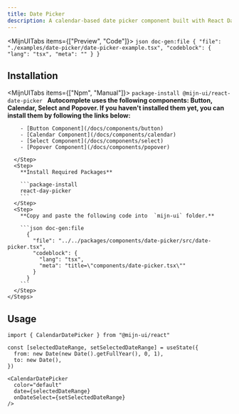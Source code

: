 ```yaml
---
title: Date Picker
description: A calendar-based date picker component built with React DayPicker and Popover.
---
```



<MijnUITabs items={["Preview", "Code"]}>
  <MijnUITabsContent value="Preview">
    <ComponentPreview>
      <DatePickerExample />
    </ComponentPreview>
  </MijnUITabsContent>
  <MijnUITabsContent value="Code">
    ```json doc-gen:file
    {
      "file": "./examples/date-picker/date-picker-example.tsx",
      "codeblock": {
        "lang": "tsx",
        "meta": ""
      }
    }
    ```
  </MijnUITabsContent>
</MijnUITabs>

## Installation

<MijnUITabs items={["Npm", "Manual"]}>
  <MijnUITabsContent value="Npm">
    ```package-install
    @mijn-ui/react-date-picker
    ```
  </MijnUITabsContent>
  <MijnUITabsContent value="Manual">
    <Steps>
      <Step>
      **Autocomplete uses the following components: Button, Calendar, Select and Popover. If you haven't installed them yet, you can install them by following the links below:**

        - [Button Component](/docs/components/button)
        - [Calendar Component](/docs/components/calendar)
        - [Select Component](/docs/components/select)
        - [Popover Component](/docs/components/popover)

      </Step>
      <Step>
        **Install Required Packages**

        ```package-install
        react-day-picker
        ```
      </Step>
      <Step>
        **Copy and paste the following code into  `mijn-ui` folder.**

        ```json doc-gen:file
          {
            "file": "../../packages/components/date-picker/src/date-picker.tsx",
            "codeblock": {
              "lang": "tsx",
              "meta": "title=\"components/date-picker.tsx\""
            }
          }
        ```
      </Step>
    </Steps>

  </MijnUITabsContent>
</MijnUITabs>

## Usage

```tsx
import { CalendarDatePicker } from "@mijn-ui/react"
```

```tsx
const [selectedDateRange, setSelectedDateRange] = useState({
  from: new Date(new Date().getFullYear(), 0, 1),
  to: new Date(),
})

<CalendarDatePicker
  color="default"
  date={selectedDateRange}
  onDateSelect={setSelectedDateRange}
/>
```
